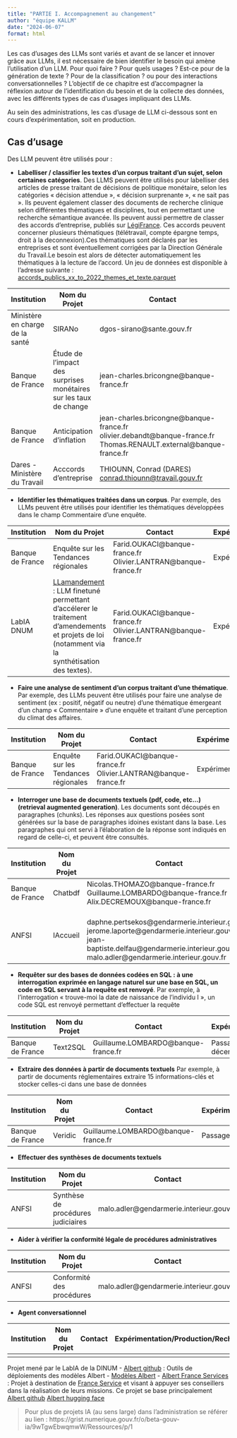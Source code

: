 ```yaml
---
title: "PARTIE I. Accompagnement au changement"
author: "équipe KALLM"
date: "2024-06-07"
format: html
---
```


Les cas d'usages des LLMs sont variés et avant de se lancer et innover grâce aux LLMs, il est nécessaire de bien identifier le besoin qui amène l'utilisation d'un LLM. Pour quoi faire ? Pour quels usages ? Est-ce pour de la génération de texte ? Pour de la classification ? ou pour des interactions conversationnelles ?
L'objectif de ce chapitre est d'accompagner la réflexion autour de l'identification du besoin et de la collecte des données, avec les différents types de cas d'usages impliquant des LLMs. 

Au sein des administrations, les cas d'usage de LLM ci-dessous sont en cours d'expérimentation, soit en production.

## Cas d’usage
Des LLM peuvent être utilisés pour :

-	**Labelliser / classifier les textes d’un corpus traitant d’un sujet, selon certaines catégories**. 
Des LLMS peuvent être utilisés pour labelliser des articles de presse traitant de décisions de politique monétaire, selon les catégories « décision attendue », « décision surprenante », « ne sait pas ». Ils peuvent également classer des documents de recherche clinique selon différentes thématiques et disciplines, tout en permettant une recherche sémantique avancée. Ils peuvent aussi permettre de classer des accords d'entreprise, publiés sur [LégiFrance](https://www.legifrance.gouv.fr/liste/acco). Ces accords peuvent concerner plusieurs thématiques (télétravail, compte épargne temps, droit à la deconnexion).Ces thématiques sont déclarés par les entreprises et sont éventuellement corrigées par la Direction Générale du Travail.Le besoin est alors de détecter automatiquement les thématiques à la lecture de l'accord. Un jeu de données est disponible à l'adresse suivante : [accords_publics_xx_to_2022_themes_et_texte.parquet](https://minio.lab.sspcloud.fr/cthiounn2/Accords/accords_publics_xx_to_2022_themes_et_texte.parquet)


| Institution	|	Nom du Projet	|	Contact | Expérimentation/Production/Recherche|
| -------- | ------- |------- |------- |
|Ministère en charge de la santé| SIRANo | dgos-sirano@sante.gouv.fr | Expérimentation  |
|Banque de France |Étude de l’impact des surprises monétaires sur les taux de change|jean-charles.bricongne@banque-france.fr| Recherche|
|Banque de France  |Anticipation d’inflation |jean-charles.bricongne@banque-france.fr <br>olivier.debandt@banque-france.fr <br> Thomas.RENAULT.external@banque-france.fr |Recherche  |
|Dares - Ministère du Travail | Acccords d'entreprise |THIOUNN, Conrad (DARES) <conrad.thiounn@travail.gouv.fr> |  |


-	**Identifier les thématiques traitées dans un corpus**.
Par exemple, des LLMs peuvent être utilisés pour identifier les thématiques développées dans le champ Commentaire d’une enquête.

| Institution	|	Nom du Projet	|	Contact | Expérimentation/Production/Recherche|
| -------- | ------- |------- |------- |
|Banque de France | Enquête sur les Tendances régionales | Farid.OUKACI@banque-france.fr <br> Olivier.LANTRAN@banque-france.fr | Expérimentation  |
|LabIA DNUM | [LLamandement](https://gitlab.adullact.net/dgfip/projets-ia/llamandement) : LLM finetuné permettant d'accélerer le traitement d'amendements et projets de loi (notamment via la synthétisation des textes).| Farid.OUKACI@banque-france.fr <br> Olivier.LANTRAN@banque-france.fr | Expérimentation  |
		

-	**Faire une analyse de sentiment d’un corpus traitant d’une thématique**.
Par exemple, des LLMs peuvent être utilisés pour faire une analyse de sentiment (ex : positif, négatif ou neutre) d’une thématique émergeant d’un champ « Commentaire » d’une enquête et traitant d’une perception du climat des affaires.

| Institution	|	Nom du Projet	|	Contact | Expérimentation/Production/Recherche|
| -------- | ------- |------- |------- |
|Banque de France | Enquête sur les Tendances régionales | Farid.OUKACI@banque-france.fr <br> Olivier.LANTRAN@banque-france.fr | Expérimentation  |
		

-	**Interroger une base de documents textuels (pdf, code, etc…) (retrieval augmented generation)**. 
Les documents sont découpés en paragraphes (chunks). Les réponses aux questions posées sont générées sur la base de paragraphes idoines existant dans la base. Les paragraphes qui ont servi à l’élaboration de la réponse sont indiqués en regard de celle-ci, et peuvent être consultés.

| Institution	|	Nom du Projet	|	Contact | Expérimentation/Production/Recherche|
| -------- | ------- |------- |------- |
|Banque de France | Chatbdf | Nicolas.THOMAZO@banque-france.fr <br> Guillaume.LOMBARDO@banque-france.fr <br> Alix.DECREMOUX@banque-france.fr  | Passage en production prévu en décembre 2025  |
|ANFSI | IAccueil | <br> daphne.pertsekos@gendarmerie.interieur.gouv.fr <br> jerome.laporte@gendarmerie.interieur.gouv.fr <br> jean-baptiste.delfau@gendarmerie.interieur.gouv.fr <br> malo.adler@gendarmerie.interieur.gouv.fr  | Expérimentation depuis Octobre 2024 |
		
-	**Requêter sur des bases de données codées en SQL : à une interrogation exprimée en langage naturel sur une base en SQL, un code en SQL servant à la requête est renvoyé**.
Par exemple, à l’interrogation « trouve-moi la date de naissance de l’individu I », un code SQL est renvoyé permettant d’effectuer la requête

| Institution	|	Nom du Projet	|	Contact | Expérimentation/Production/Recherche|
| -------- | ------- |------- |------- |
|Banque de France | Text2SQL | Guillaume.LOMBARDO@banque-france.fr | Passage en production par la BCE en décembre 2024 |


-   **Extraire des données à partir de documents textuels**
Par exemple, à partir de documents réglementaires extraire 15 informations-clés et stocker celles-ci dans une base de données

| Institution	|	Nom du Projet	|	Contact | Expérimentation/Production/Recherche|
| -------- | ------- |------- |------- |
|Banque de France | Veridic | Guillaume.LOMBARDO@banque-france.fr | Passage en production prévu fin 2025 |


-   **Effectuer des synthèses de documents textuels**

| Institution	|	Nom du Projet	|	Contact | Expérimentation/Production/Recherche|
| -------- | ------- |------- |------- |
|ANFSI | Synthèse de procédures judiciaires | malo.adler@gendarmerie.interieur.gouv.fr | Recherche |

-   **Aider à vérifier la conformité légale de procédures administratives**

| Institution	|	Nom du Projet	|	Contact | Expérimentation/Production/Recherche|
| -------- | ------- |------- |------- |
|ANFSI | Conformité des procédures | malo.adler@gendarmerie.interieur.gouv.fr | Recherche |


-   **Agent conversationnel**

| Institution	|	Nom du Projet	|	Contact | Expérimentation/Production/Recherche|
| -------- | ------- |------- |------- |
| |  |  |  |

Projet mené par le LabIA de la DINUM
    - [Albert github](https://github.com/etalab-ia/albert) : Outils de déploiements des modèles Albert
    - [Modèles Albert](Ajouter adresse Hugging Face)
    - [Albert France Services](https://www.france-services.gouv.fr/taxonomy/term/174#:~:text=%C2%AB%20Albert%20France%20services%20%C2%BB%20facilite%20les,des%20cas%20d%27usage%20donn%C3%A9s.) : Projet à destination de
    [France Service](https://www.france-services.gouv.fr/) et visant à appuyer ses conseillers dans la réalisation de leurs missions. Ce projet se base principalement
    [Albert github](https://github.com/etalab-ia/albert)
    [Albert hugging face]()


> Pour plus de projets IA (au sens large) dans l'administration se référer au lien : https://grist.numerique.gouv.fr/o/beta-gouv-ia/9wTgwEbwqmwW/Ressources/p/1

